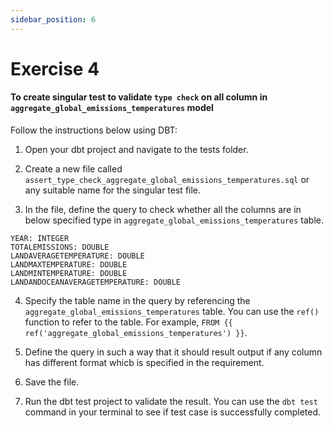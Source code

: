 ```yaml
---
sidebar_position: 6
---
```


# Exercise 4


#### To create singular test to validate `type check` on all column in `aggregate_global_emissions_temperatures` model

Follow the instructions below using DBT:

1. Open your dbt project and navigate to the tests folder.

2. Create a new file called `assert_type_check_aggregate_global_emissions_temperatures.sql` or any suitable name for the singular test file.

3. In the file, define the query to check whether all the columns are in below specified type in `aggregate_global_emissions_temperatures` table.
    
```
YEAR: INTEGER
TOTALEMISSIONS: DOUBLE
LANDAVERAGETEMPERATURE: DOUBLE
LANDMAXTEMPERATURE: DOUBLE
LANDMINTEMPERATURE: DOUBLE
LANDANDOCEANAVERAGETEMPERATURE: DOUBLE
```
4. Specify the table name in the query by referencing the `aggregate_global_emissions_temperatures` table. You can use the `ref()` function to refer to the table. For example, `FROM {{ ref('aggregate_global_emissions_temperatures') }}`.

5. Define the query in such a way that it should result output if any column has different format whicb is specified in the requirement.

6. Save the file.

7. Run the dbt test project to validate the result. You can use the `dbt test` command in your terminal to see if test case is successfully completed.